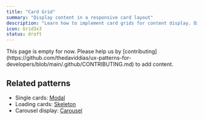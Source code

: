 ```yaml
---
title: "Card Grid"
summary: "Display content in a responsive card layout"
description: "Learn how to implement card grids for content display. Discover best practices for responsive layouts, card designs, and grid systems."
icon: Grid3x3
status: draft
---
```



<Callout type="warning">
  This page is empty for now. Please help us by
  [contributing](https://github.com/thedaviddias/ux-patterns-for-developers/blob/main/.github/CONTRIBUTING.md)
  to add content.
</Callout>

<GuidesBanner 
  title="Cards vs Table vs List?"
  description="Compare data display patterns to make the right choice"
  guidePath="/pattern-guide/table-vs-list-vs-cards"
/>

## Related patterns

- Single cards: [Modal](/patterns/content-management/modal)
- Loading cards: [Skeleton](/patterns/user-feedback/skeleton)
- Carousel display: [Carousel](/patterns/content-management/carousel)
